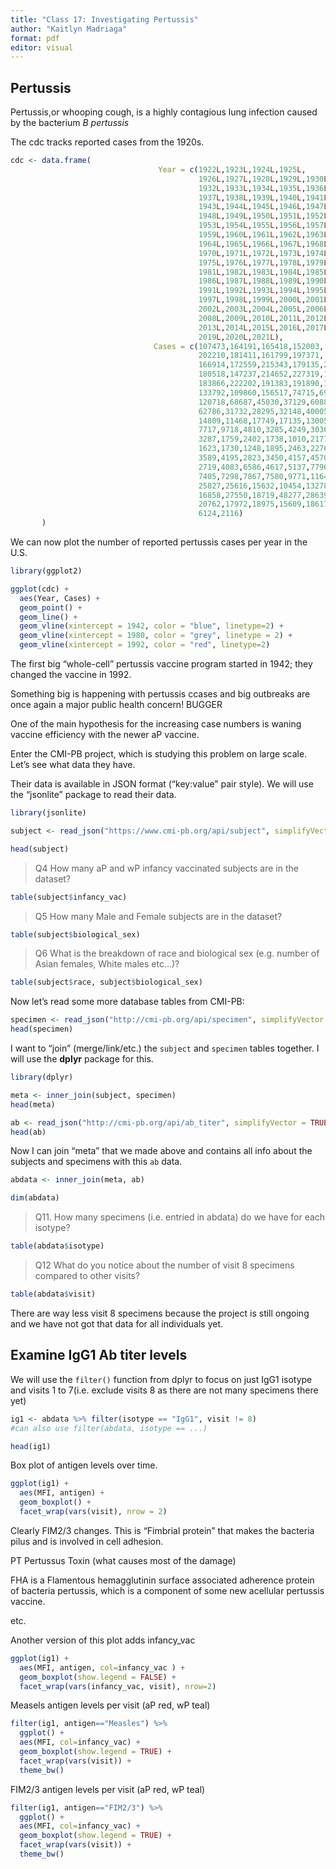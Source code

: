```yaml
---
title: "Class 17: Investigating Pertussis"
author: "Kaitlyn Madriaga"
format: pdf
editor: visual
---
```

## Pertussis 

Pertussis,or whooping cough, is a highly contagious lung infection caused by the bacterium *B pertussis*

The cdc tracks reported cases from the 1920s. 

```r
cdc <- data.frame(
                                 Year = c(1922L,1923L,1924L,1925L,
                                          1926L,1927L,1928L,1929L,1930L,1931L,
                                          1932L,1933L,1934L,1935L,1936L,
                                          1937L,1938L,1939L,1940L,1941L,1942L,
                                          1943L,1944L,1945L,1946L,1947L,
                                          1948L,1949L,1950L,1951L,1952L,
                                          1953L,1954L,1955L,1956L,1957L,1958L,
                                          1959L,1960L,1961L,1962L,1963L,
                                          1964L,1965L,1966L,1967L,1968L,1969L,
                                          1970L,1971L,1972L,1973L,1974L,
                                          1975L,1976L,1977L,1978L,1979L,1980L,
                                          1981L,1982L,1983L,1984L,1985L,
                                          1986L,1987L,1988L,1989L,1990L,
                                          1991L,1992L,1993L,1994L,1995L,1996L,
                                          1997L,1998L,1999L,2000L,2001L,
                                          2002L,2003L,2004L,2005L,2006L,2007L,
                                          2008L,2009L,2010L,2011L,2012L,
                                          2013L,2014L,2015L,2016L,2017L,2018L,
                                          2019L,2020L,2021L),
                                Cases = c(107473,164191,165418,152003,
                                          202210,181411,161799,197371,
                                          166914,172559,215343,179135,265269,
                                          180518,147237,214652,227319,103188,
                                          183866,222202,191383,191890,109873,
                                          133792,109860,156517,74715,69479,
                                          120718,68687,45030,37129,60886,
                                          62786,31732,28295,32148,40005,
                                          14809,11468,17749,17135,13005,6799,
                                          7717,9718,4810,3285,4249,3036,
                                          3287,1759,2402,1738,1010,2177,2063,
                                          1623,1730,1248,1895,2463,2276,
                                          3589,4195,2823,3450,4157,4570,
                                          2719,4083,6586,4617,5137,7796,6564,
                                          7405,7298,7867,7580,9771,11647,
                                          25827,25616,15632,10454,13278,
                                          16858,27550,18719,48277,28639,32971,
                                          20762,17972,18975,15609,18617,
                                          6124,2116)
       )
```

We can now plot the number of reported pertussis cases per year in the U.S.

```r
library(ggplot2)

ggplot(cdc) + 
  aes(Year, Cases) +
  geom_point() + 
  geom_line() + 
  geom_vline(xintercept = 1942, color = "blue", linetype=2) + 
  geom_vline(xintercept = 1980, color = "grey", linetype = 2) +
  geom_vline(xintercept = 1992, color = "red", linetype=2)

```
The first big "whole-cell" pertussis vaccine program started in 1942; they changed the vaccine in 1992. 

Something big is happening with pertussis ccases and big outbreaks are once again a major public health concern! BUGGER

One of the main hypothesis for the increasing case numbers is waning vaccine efficiency with the newer aP vaccine. 

Enter the CMI-PB project, which is studying this problem on large scale.  Let's see what data they have. 

Their data is available in JSON format ("key:value" pair style).  We will use the "jsonlite" package to read their data.

```r
library(jsonlite)

subject <- read_json("https://www.cmi-pb.org/api/subject", simplifyVector = TRUE)

head(subject)
```
> Q4 How many aP and wP infancy vaccinated subjects are in the dataset?

```r
table(subject$infancy_vac)
```

> Q5 How many Male and Female subjects are in the dataset?

```r
table(subject$biological_sex)
```

> Q6 What is the breakdown of race and biological sex (e.g. number of Asian females, White males etc…)?

```r
table(subject$race, subject$biological_sex)
```

Now let's read some more database tables from CMI-PB: 

```r
specimen <- read_json("http://cmi-pb.org/api/specimen", simplifyVector = TRUE)
head(specimen)
```
I want to "join" (merge/link/etc.) the `subject` and `specimen` tables together.  I will use the **dplyr** package for this. 

```r
library(dplyr)

meta <- inner_join(subject, specimen)
head(meta)
```

```r
ab <- read_json("http://cmi-pb.org/api/ab_titer", simplifyVector = TRUE)
head(ab)
```

Now I can join "meta" that we made above and contains all info about the subjects and specimens with this `ab` data.

```r
abdata <- inner_join(meta, ab)

dim(abdata)
```
> Q11. How many specimens (i.e. entried in abdata) do we have for each isotype? 

```r
table(abdata$isotype)
```

> Q12 What do you notice about the number of visit 8 specimens compared to other visits? 

```r
table(abdata$visit)
```

There are way less visit 8 specimens because the project is still ongoing and we have not got that data for all individuals yet. 


## Examine IgG1 Ab titer levels 

We will use the `filter()` function from dplyr to focus on just IgG1 isotype and visits 1 to 7(i.e. exclude visits 8 as there are not many specimens there yet)


```r
ig1 <- abdata %>% filter(isotype == "IgG1", visit != 8)
#can also use filter(abdata, isotype == ...)

head(ig1)
```

Box plot of antigen levels over time. 

```r
ggplot(ig1) + 
  aes(MFI, antigen) + 
  geom_boxplot() +
  facet_wrap(vars(visit), nrow = 2)
```
Clearly FIM2/3 changes.  This is "Fimbrial protein" that makes the bacteria pilus and is involved in cell adhesion.  

PT Pertussus Toxin (what causes most of the damage)

FHA is a Flamentous hemagglutinin surface associated adherence protein of bacteria pertussis, which is a component of some new acellular pertussis vaccine. 

etc. 


Another version of this plot adds infancy_vac 
```r
ggplot(ig1) +
  aes(MFI, antigen, col=infancy_vac ) +
  geom_boxplot(show.legend = FALSE) + 
  facet_wrap(vars(infancy_vac, visit), nrow=2)
```

Measels antigen levels per visit (aP red, wP teal)
```r
filter(ig1, antigen=="Measles") %>%
  ggplot() +
  aes(MFI, col=infancy_vac) +
  geom_boxplot(show.legend = TRUE) +
  facet_wrap(vars(visit)) +
  theme_bw()
```

FIM2/3 antigen levels per visit (aP red, wP teal)
```r
filter(ig1, antigen=="FIM2/3") %>%
  ggplot() +
  aes(MFI, col=infancy_vac) +
  geom_boxplot(show.legend = TRUE) +
  facet_wrap(vars(visit)) +
  theme_bw()
```


